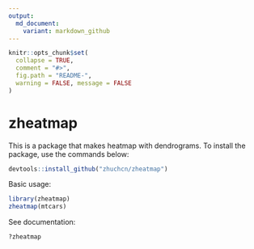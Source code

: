 ```yaml
---
output:
  md_document:
    variant: markdown_github
---
```


<!-- README.md is generated from README.Rmd. Please edit that file -->

```r
knitr::opts_chunk$set(
  collapse = TRUE,
  comment = "#>",
  fig.path = "README-",
  warning = FALSE, message = FALSE
)
```

# zheatmap

This is a package that makes heatmap with dendrograms. To install the package, use the commands below:

```r
devtools::install_github("zhuchcn/zheatmap")
```

Basic usage:

```r
library(zheatmap)
zheatmap(mtcars)
```

See documentation:

```r
?zheatmap
```
